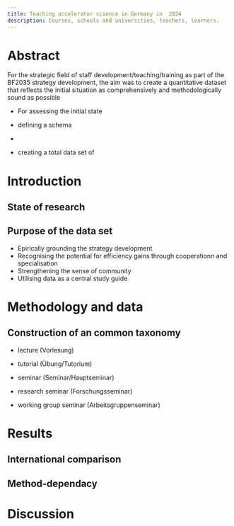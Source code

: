 ```yaml
---
title: Teaching accelerator science in Germany in  2024
description: Courses, schools and universities, teachers, learners.
---
```


# Abstract

For the strategic field of staff development/teaching/training as part of the BF2035 strategy development, the aim was to create a quantitative dataset that reflects the initial situation as comprehensively and methodologically sound as possible

- For assessing the initial state

- defining a schema
-
- creating a total data set of

# Introduction

## State of research

## Purpose of the data set

- Epirically grounding the strategy development
- Recognising the potential for efficiency gains through cooperationn and specialisation
- Strengthening the sense of community
- Utilising data as a central study guide

# Methodology and data

## Construction of an common taxonomy

- lecture (Vorlesung)
- tutorial (Übung/Tutorium)
- seminar (Seminar/Hauptseminar)


- research seminar (Forschungsseminar)
- working group seminar (Arbeitsgruppenseminar)

# Results

## International comparison

## Method-dependacy

# Discussion





